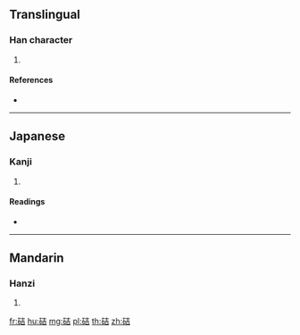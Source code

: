 {{character info/new}}
==Translingual==

===Han character===
{{Han char|rn=112|rad=石|as=06|sn=11|four=14661|canj=MRGR}}

# {{defn|Han|sort=石06}}

====References====
* {{Han ref|kx=0829.540|dkj=24165|hdz=42427.090|uh=7848|ud=30792|bh=D6B3|bd=54963}}

----

==Japanese==

===Kanji===
{{ja-kanji|grade=|rs=石06}}

# {{defn|lang=ja|sort=石06}}

====Readings====
* {{ja-readings|on=[[かつ]] (katsu), [[けち]] (kechi)|kun=[[かたい]] (katai)|nanori=}}

----

==Mandarin==

===Hanzi===
{{cmn-hanzi|pin=[[jiá]] ([[jia2]])|wg=chia<sup>2</sup>}}

# {{defn|lang=cmn|sort=石06}}

[[fr:硈]]
[[hu:硈]]
[[mg:硈]]
[[pl:硈]]
[[th:硈]]
[[zh:硈]]